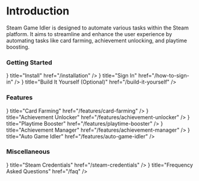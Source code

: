  
# Introduction

Steam Game Idler is designed to automate various tasks within the Steam platform. It aims to streamline and enhance the user experience by automating tasks like card farming, achievement unlocking, and playtime boosting.

### Getting Started

<Cards>
  <Cards.Card 
    icon={<GrInstallOption />}
    title="Install"
    href="/installation"
  />
  <Cards.Card 
    icon={<FaSignInAlt />}
    title="Sign In"
    href="/how-to-sign-in"
  />
  <Cards.Card 
    icon={<FaTools />}
    title="Build It Yourself (Optional)"
    href="/build-it-yourself"
  />
</Cards>

### Features

<Cards>
  <Cards.Card 
    icon={<TbCardsFilled />}
    title="Card Farming"
    href="/features/card-farming"
  />
  <Cards.Card
    icon={<FaAward />}
    title="Achievement Unlocker"
    href="/features/achievement-unlocker"
  />
  <Cards.Card 
    icon={<IoPlay />}
    title="Playtime Booster"
    href="/features/playtime-booster"
  />
  <Cards.Card 
    icon={<FaAward />}
    title="Achievement Manager"
    href="/features/achievement-manager"
  />
  <Cards.Card 
    icon={<RiRobot3Fill />}
    title="Auto Game Idler"
    href="/features/auto-game-idler"
  />
</Cards>

### Miscellaneous

<Cards>
  <Cards.Card 
    icon={<FaSteam />}
    title="Steam Credentials"
    href="/steam-credentials"
  />
  <Cards.Card 
    icon={<FaQuoteRight />}
    title="Frequency Asked Questions"
    href="/faq"
  />
</Cards>